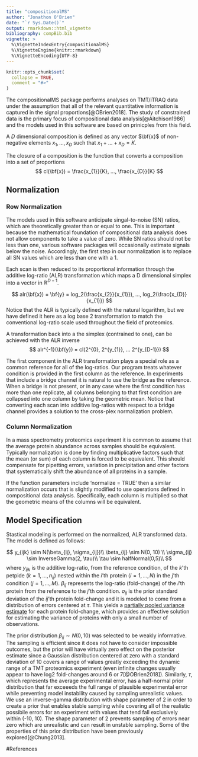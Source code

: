 ```yaml
---
title: "compositionalMS"
author: "Jonathon O'Brien"
date: "`r Sys.Date()`"
output: rmarkdown::html_vignette
bibliography: compBib.bib
vignette: >
  %\VignetteIndexEntry{compositionalMS}
  %\VignetteEngine{knitr::rmarkdown}
  %\VignetteEncoding{UTF-8}
---
```


```r
knitr::opts_chunk$set(
  collapse = TRUE,
  comment = "#>"
)
```

The compositionalMS package performs analyses on TMT/iTRAQ data under the assumption that all of the relevant quantitative information is captured in the signal proportions[@OBrien2018].  The study of constrained data is the primary focus of compositional data analysis[@Aitchison1986] and the models used in this software are based on prinicples from this field.

A $D$ dimensional composition is defined as any vector $\bf{x}$ of non-negative elements $x_{1}, ..., x_{D}$ such that $x_{1} + ... + x_{D} = K$.  

The closure of a composition is the function that converts a composition into a set of proportions
$$
cl(\bf{x}) = \frac{x_{1}}{K}, ..., \frac{x_{D}}{K}
$$

## Normalization

### Row Normalization

The models used in this software anticipate singal-to-noise (SN) ratios, which are theoretically greater than or equal to one.  This is important because the mathematical foundation of compositional data analysis does not allow components to take a value of zero.  While SN ratios should not be less than one, various software packages will occasionally estimate signals below the noise.  Accordingly, the first step in our normalization is to replace all SN values which are less than one with a 1.  

Each scan is then reduced to its proportional information through the additive log-ratio (ALR) transformation which maps a D dimensional simplex into a vector in $\mathbb{R}^{D-1}$.  


$$
alr(\bf{x}) = \bf{y} = log_2(\frac{x_{2}}{x_{1}}), ..., log_2(\frac{x_{D}}{x_{1}})
$$
Notice that the ALR is typically defined with the natural logarithm, but we have defined it here as a log base 2 transformation to match the conventional log-ratio scale used throughout the field of proteomics.

A transformation back into a the simplex (contrained to one), can be achieved with the ALR inverse
$$
alr^{-1}(\bf{y}) = cl(2^{0}, 2^{y_{1}}, ... 2^{y_{D-1}})
$$

The first component in the ALR transformation plays a special role as a common reference for all of the log-ratios.  Our program treats whatever condition is provided in the first column as the reference.  In experiments that include a bridge channel it is natural to use the bridge as the reference.  When a bridge is not present, or in any case where the first condition has more than one replicate, all columns belonging to that first condition are collapsed into one column by taking the geometric mean.  Notice that converting each scan into additive log-ratios with respect to a bridge channel provides a solution to the cross-plex normalization problem.

### Column Normalization

In a mass spectrometry proteomics experiment it is common to assume that the average protein abundance across samples should be equivalent.  Typically normalization is done by finding multiplicative factors such that the mean (or sum) of each column is forced to be equivalent.  This should compensate for pipetting errors, variation in precipitation and other factors that systematically shift the abundance of all proteins in a sample.

If the function parameters include 'normalize = TRUE' then a similar normalization occurs that is slightly modified to use operations defined in compositional data analysis.  Specifically, each column is multiplied so that the geometric means of the columns will be equivalent.  

## Model Specification

Stastical modeling is performed on the normalized, ALR transformed data.  The model is defined as follows:

$$
y_{ijk} \sim N(\beta_{ij}, \sigma_{ij})\\
\beta_{ij} \sim N(0, 10) \\
\sigma_{ij} \sim InverseGamma(2, \tau)\\
\tau \sim halfNormal(0,5)\\
$$
where $y_{ijk}$ is the additive log-ratio, from the reference condition, of the $k$'th petpide $(k = 1,..., n_{ij})$ nested within the $i$'th protein $(i = 1,..., N)$ in the $j$'th condition $(j = 1,...,M)$.  $\beta_{ij}$ represents the log-ratio (fold-change) of the $i$'th protein from the reference to the $j$'th condition.  $\sigma_{ij}$ is the prior standard deviation of the $ij$'th protein fold-change and it is modeled to come from a distribution of errors centered at $\tau$.  This yields a [partially pooled variance estimate](http://mc-stan.org/users/documentation/case-studies/pool-binary-trials.html) for each protein fold-change, which provides an effective solution for estimating the variance of proteins with only a small number of observations. 

The prior distribution $\beta_{ij} \sim N(0, 10)$ was selected to be weakly informative.  The sampling is efficient since it does not have to consider impossible outcomes, but the prior will have virtually zero effect on the posterior estimate since a Gaussian distribution centered at zero with a standard deviation of 10 covers a range of values greatly exceeding the dynamic range of a TMT proteomics experiment (even infinite changes usually appear to have log2 fold-changes around 6 or 7[@OBrien2018]).  Similarly, $\tau$, which represents the average experimental error, has a half-normal prior distribution that far exceeeds the full range of plausible experimental error while preventing model instability caused by sampling unrealistic values.  We use an inverse-gamma distribution with shape parameter of 2 in order to create a prior that enables stable sampling while covering all of the realistic possibile errors for an experiment with values that tend fall exclusively within (-10, 10).  The shape parameter of 2 prevents sampling of errors near zero which are unrealistic and can result in unstable sampling.  Some of the properties of this prior distribution have been previously explored[@Chung2013].

#References

